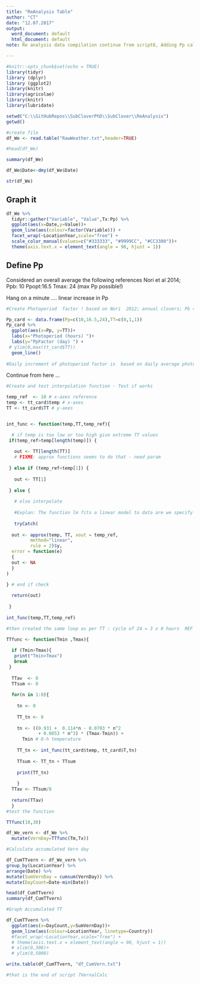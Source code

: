 ```yaml
---
title: "ReAnalysis Table"
author: "CT"
date: "12.07.2017"
output:
  word_document: default
  html_document: default
note: Re analysis data compilation continue from script8, Adding Pp calc.

---
```




```r
#knitr::opts_chunk$set(echo = TRUE)
library(tidyr)
library (dplyr)
library (ggplot2)
library(knitr)
library(agricolae)
library(knitr)
library(lubridate)
```



```r
setwd("C:\\GitHubRepos\\SubCloverPhD\\SubClover\\ReAnalysis")
getwd()

#create file
df_We <- read.table("RawWeather.txt",header=TRUE)

#head(df_We)

summary(df_We)
```



```r

df_We$Date<-dmy(df_We$Date)

str(df_We)

```

## Graph it 

```r

df_We %>%
  tidyr::gather("Variable", "Value",Tx:Pp) %>%
  ggplot(aes(x=Date,y=Value))+
  geom_line(aes(colour=factor(Variable))) +
  facet_wrap(~LocationYear,scale="free") +
  scale_color_manual(values=c("#333333", "#9999CC", "#CC3300"))+
  theme(axis.text.x = element_text(angle = 90, hjust = 1)) 


```

## Define Pp 

Considered an overall average the following references
Nori et al 2014;  
Ppb: 10
Ppopt:16.5
Tmax: 24 (max Pp possible!)
 
							
Hang on a minute .... linear increase in Pp 

```r

#Create Photoperiod  factor ! based on Nori  2012; annual clovers; Pb = 10; Popt=16

Pp_card <- data.frame(Pp=c(10,16.5,24),TT=c(0,1,1))
Pp_card %>%
  ggplot(aes(x=Pp, y=TT))+
  labs(x="Photoperiod (hours) ")+
  labs(y="PpFactor (day) ") +
 # ylim(0,max(tt_card$TT))
  geom_line()
  
#Daily increment of photoperiod factor is  based on daily average photoperiod. Each average Pp will accumulate between 0 and 1 factor >16.5 hours 
```
Continue from here ... 

```r

#Create and test interpolation function - Test if works 

temp_ref  <- 10 # x-axes reference
temp <- tt_card$temp # x-axes
TT <- tt_card$TT # y-axes


int_func <- function(temp,TT,temp_ref){

  # if temp is too low or too high give extreme TT values
 if(temp_ref>temp[length(temp)]) {
   
   out <- TT[length(TT)] 
   # FIXME: approx functions seems to do that - need param
   
 } else if (temp_ref<temp[1]) {
   
   out <- TT[1]
   
 } else {
   
   # else interpolate
   
   #Explan: The function lm fits a linear model to data are we specify the model using a formula where the response variable (y) is separated by a ~ from the explanatory variables (x). 
   
   tryCatch(  
   
  out <- approx(temp, TT, xout = temp_ref, 
         method="linear", 
         rule = 2)$y,
  error = function(e) 
  {
  out <- NA
  }
) 
  
} # end if check

  return(out)  
  
 }
  
int_func(temp,TT,temp_ref)


```

```r

#then created the same loop as per TT : cycle of 24 = 3 x 8 hours  REF Jones CA, Ritchie JT, Kiniry JR, Godwin DC (1986) Subroutine structure.In 'CERES-Maize: A simulation model of maize growth anddevelopment'. (Eds CA Jones, JR Kiniry) pp. 49-194. (Texas A&M University Press: Texas, USA

TTfunc <- function(Tmin ,Tmax){         
 
  if (Tmin>Tmax){
   print("Tmin>Tmax")
   break
 } 
  
  TTav  <- 0
  TTsum <- 0
  
  for(n in 1:8){ 
    
    tn <- 0
    
    TT_tn <- 0
    
    tn <- ((0.931 +  0.114*n - 0.0703 * n^2
            + 0.0053 * n^3) * (Tmax-Tmin)) + 
      Tmin # 8-h temperature
    
    TT_tn <- int_func(tt_card$temp, tt_card$T,tn) 
    
    TTsum <- TT_tn + TTsum
    
    print(TT_tn)
    
    }
  TTav <- TTsum/8
  
  return(TTav)
  }
#test the function

TTfunc(10,30)

```

```r

df_We_vern <- df_We %>%
  mutate(VernDay=TTfunc(Tm,Tx))


```







```r

#Calculate accumulated Vern day

df_CumTTvern <- df_We_vern %>%
group_by(LocationYear) %>%
arrange(Date) %>%
mutate(SumVernDay = cumsum(VernDay)) %>%
mutate(DayCount=Date-min(Date))

head(df_CumTTvern)
summary(df_CumTTvern)

```

```r
#Graph Accumulated TT 

df_CumTTvern %>%
  ggplot(aes(x=DayCount,y=SumVernDay))+
  geom_line(aes(colour=LocationYear, linetype=Country)) 
  #facet_wrap(~LocationYear,scale="free") +
  # theme(axis.text.x = element_text(angle = 90, hjust = 1)) 
  # xlim(0,300)+
  # ylim(0,5000)

```




```r

write.table(df_CumTTvern, "df_CumVern.txt")

#that is the end of script 7VernalCalc
```

